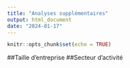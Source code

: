 ```yaml
---
title: "Analyses supplémentaires"
output: html_document
date: "2024-01-17"
---
```


```r
knitr::opts_chunk$set(echo = TRUE)
```

##Taille d'entreprise
##Secteur d'activité